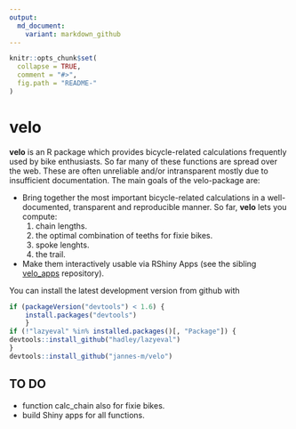 ```yaml
---
output:
  md_document:
    variant: markdown_github
---
```


<!-- README.md is generated from README.Rmd. Please edit that file -->

```r
knitr::opts_chunk$set(
  collapse = TRUE,
  comment = "#>",
  fig.path = "README-"
)
```
# velo
**velo** is an R package which provides bicycle-related calculations frequently used by bike enthusiasts. 
So far many of these functions are spread over the web.
These are often unreliable and/or intransparent mostly due to insufficient documentation.
The main goals of the velo-package are:

* Bring together the most important bicycle-related calculations in a well-documented, transparent and reproducible manner. So far, **velo** lets you compute:
  1. chain lengths.
  1. the optimal combination of teeths for fixie bikes.
  1. spoke lenghts.
  1. the trail.

* Make them interactively usable via RShiny Apps (see the sibling [velo_apps](https://github.com/jannes-m/velo_apps) repository).

You can install the latest development version from github with

```r
if (packageVersion("devtools") < 1.6) {
    install.packages("devtools")    
    }
if (!"lazyeval" %in% installed.packages()[, "Package"]) {
devtools::install_github("hadley/lazyeval")  
}
devtools::install_github("jannes-m/velo")
```

## TO DO
- function calc_chain also for fixie bikes.
- build Shiny apps for all functions.
